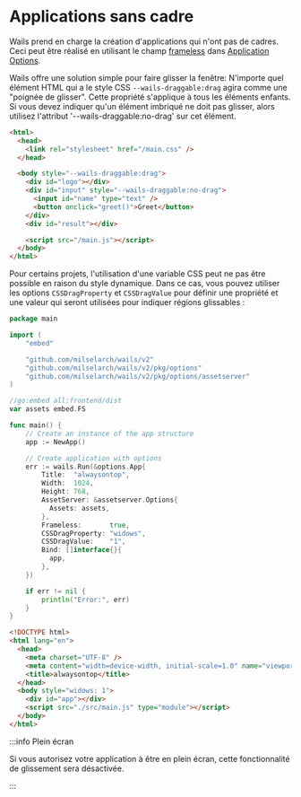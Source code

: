 # Applications sans cadre

Wails prend en charge la création d'applications qui n'ont pas de cadres. Ceci peut être réalisé en utilisant le champ [frameless](../reference/options.mdx#frameless) dans [Application Options](../reference/options.mdx#application-options).

Wails offre une solution simple pour faire glisser la fenêtre: N'importe quel élément HTML qui a le style CSS `--wails-draggable:drag` agira comme une "poignée de glisser". Cette propriété s'applique à tous les éléments enfants. Si vous devez indiquer qu'un élément imbriqué ne doit pas glisser, alors utilisez l'attribut '--wails-draggable:no-drag' sur cet élément.

```html
<html>
  <head>
    <link rel="stylesheet" href="/main.css" />
  </head>

  <body style="--wails-draggable:drag">
    <div id="logo"></div>
    <div id="input" style="--wails-draggable:no-drag">
      <input id="name" type="text" />
      <button onclick="greet()">Greet</button>
    </div>
    <div id="result"></div>

    <script src="/main.js"></script>
  </body>
</html>
```

Pour certains projets, l'utilisation d'une variable CSS peut ne pas être possible en raison du style dynamique. Dans ce cas, vous pouvez utiliser les options `CSSDragProperty` et `CSSDragValue` pour définir une propriété et une valeur qui seront utilisées pour indiquer régions glissables :

```go title=main.go
package main

import (
    "embed"

    "github.com/milselarch/wails/v2"
    "github.com/milselarch/wails/v2/pkg/options"
    "github.com/milselarch/wails/v2/pkg/options/assetserver"
)

//go:embed all:frontend/dist
var assets embed.FS

func main() {
    // Create an instance of the app structure
    app := NewApp()

    // Create application with options
    err := wails.Run(&options.App{
        Title:  "alwaysontop",
        Width:  1024,
        Height: 768,
        AssetServer: &assetserver.Options{
          Assets: assets,
        },
        Frameless:       true,
        CSSDragProperty: "widows",
        CSSDragValue:    "1",
        Bind: []interface{}{
          app,
        },
    })

    if err != nil {
        println("Error:", err)
    }
}
```

```html title=index.html
<!DOCTYPE html>
<html lang="en">
  <head>
    <meta charset="UTF-8" />
    <meta content="width=device-width, initial-scale=1.0" name="viewport" />
    <title>alwaysontop</title>
  </head>
  <body style="widows: 1">
    <div id="app"></div>
    <script src="./src/main.js" type="module"></script>
  </body>
</html>
```

:::info Plein écran

Si vous autorisez votre application à être en plein écran, cette fonctionnalité de glissement sera désactivée.

:::
